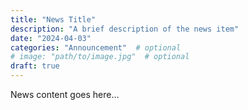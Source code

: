 ```yaml
---
title: "News Title"
description: "A brief description of the news item"
date: "2024-04-03"
categories: "Announcement"  # optional
# image: "path/to/image.jpg"  # optional
draft: true
---
```


News content goes here...
